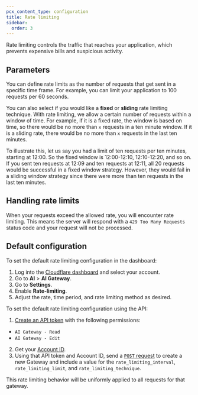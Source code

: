 ```yaml
---
pcx_content_type: configuration
title: Rate limiting
sidebar:
  order: 3
---
```



Rate limiting controls the traffic that reaches your application, which prevents expensive bills and suspicious activity.

## Parameters

You can define rate limits as the number of requests that get sent in a specific time frame. For example, you can limit your application to 100 requests per 60 seconds.

You can also select if you would like a **fixed** or **sliding** rate limiting technique. With rate limiting, we allow a certain number of requests within a window of time. For example, if it is a fixed rate, the window is based on time, so there would be no more than `x` requests in a ten minute window. If it is a sliding rate, there would be no more than `x` requests in the last ten minutes.

To illustrate this, let us say you had a limit of ten requests per ten minutes, starting at 12:00. So the fixed window is 12:00-12:10, 12:10-12:20, and so on. If you sent ten requests at 12:09 and ten requests at 12:11, all 20 requests would be successful in a fixed window strategy. However, they would fail in a sliding window strategy since there were more than ten requests in the last ten minutes.

## Handling rate limits

When your requests exceed the allowed rate, you will encounter rate limiting. This means the server will respond with a `429 Too Many Requests` status code and your request will not be processed.

## Default configuration

<Tabs syncKey="dashPlusAPI"> <TabItem label="Dashboard">

To set the default rate limiting configuration in the dashboard:

1. Log into the [Cloudflare dashboard](https://dash.cloudflare.com/) and select your account.
2. Go to **AI** > **AI Gateway**.
3. Go to **Settings**.
4. Enable **Rate-limiting**.
5. Adjust the rate, time period, and rate limiting method as desired.

</TabItem> <TabItem label="API">

To set the default rate limiting configuration using the API:

1. [Create an API token](/fundamentals/api/get-started/create-token/) with the following permissions:

- `AI Gateway - Read`
- `AI Gateway - Edit`

2. Get your [Account ID](/fundamentals/account/find-account-and-zone-ids/).
3. Using that API token and Account ID, send a [`POST` request](/api/resources/ai_gateway/methods/create/) to create a new Gateway and include a value for the `rate_limiting_interval`, `rate_limiting_limit`, and `rate_limiting_technique`.

</TabItem> </Tabs>

This rate limiting behavior will be uniformly applied to all requests for that gateway.
